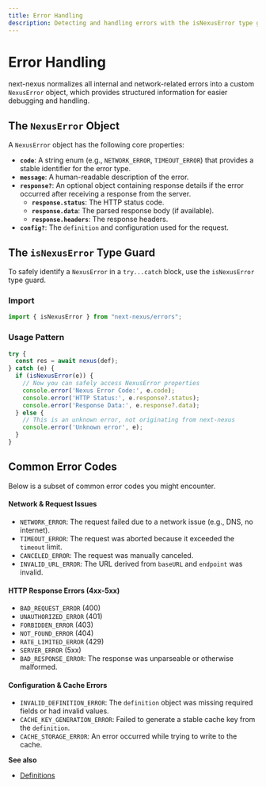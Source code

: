 ```yaml
---
title: Error Handling
description: Detecting and handling errors with the isNexusError type guard and structured error codes.
---
```


# Error Handling

next-nexus normalizes all internal and network-related errors into a custom `NexusError` object, which provides structured information for easier debugging and handling.

## The `NexusError` Object

A `NexusError` object has the following core properties:

- **`code`**: A string enum (e.g., `NETWORK_ERROR`, `TIMEOUT_ERROR`) that provides a stable identifier for the error type.
- **`message`**: A human-readable description of the error.
- **`response?`**: An optional object containing response details if the error occurred after receiving a response from the server.
  - **`response.status`**: The HTTP status code.
  - **`response.data`**: The parsed response body (if available).
  - **`response.headers`**: The response headers.
- **`config?`**: The `definition` and configuration used for the request.

## The `isNexusError` Type Guard

To safely identify a `NexusError` in a `try...catch` block, use the `isNexusError` type guard.

### Import
```ts path=null start=null
import { isNexusError } from "next-nexus/errors";
```

### Usage Pattern
```ts path=null start=null
try {
  const res = await nexus(def);
} catch (e) {
  if (isNexusError(e)) {
    // Now you can safely access NexusError properties
    console.error('Nexus Error Code:', e.code);
    console.error('HTTP Status:', e.response?.status);
    console.error('Response Data:', e.response?.data);
  } else {
    // This is an unknown error, not originating from next-nexus
    console.error('Unknown error', e);
  }
}
```

## Common Error Codes

Below is a subset of common error codes you might encounter.

#### Network & Request Issues
- `NETWORK_ERROR`: The request failed due to a network issue (e.g., DNS, no internet).
- `TIMEOUT_ERROR`: The request was aborted because it exceeded the `timeout` limit.
- `CANCELED_ERROR`: The request was manually canceled.
- `INVALID_URL_ERROR`: The URL derived from `baseURL` and `endpoint` was invalid.

#### HTTP Response Errors (4xx-5xx)
- `BAD_REQUEST_ERROR` (400)
- `UNAUTHORIZED_ERROR` (401)
- `FORBIDDEN_ERROR` (403)
- `NOT_FOUND_ERROR` (404)
- `RATE_LIMITED_ERROR` (429)
- `SERVER_ERROR` (5xx)
- `BAD_RESPONSE_ERROR`: The response was unparseable or otherwise malformed.

#### Configuration & Cache Errors
- `INVALID_DEFINITION_ERROR`: The `definition` object was missing required fields or had invalid values.
- `CACHE_KEY_GENERATION_ERROR`: Failed to generate a stable cache key from the `definition`.
- `CACHE_STORAGE_ERROR`: An error occurred while trying to write to the cache.

**See also**
- [Definitions](/en/api/definitions)
